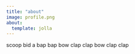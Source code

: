 ```yaml
---
title: "about"
image: profile.png
about:
  template: jolla
---
```


scoop bid a bap bap bow clap clap bow clap clap